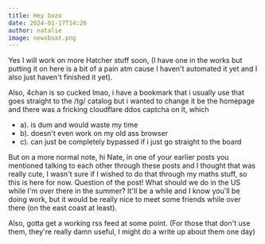 ```yaml
---
title: Hey bozo
date: 2024-01-17T14:26
author: natalie
image: newsboat.png
---
```


Yes I will work on more Hatcher stuff soon, (I have one in the works but putting it on here is a bit of a pain atm cause I haven't automated it yet and I also just haven't finished it yet).

Also, 4chan is so cucked lmao, i have a bookmark that i usually use that goes straight to the /tg/ catalog but i wanted to change it be the homepage and there was a fricking cloudflare ddos captcha on it, which

-   a). is dum and would waste my time
-   b). doesn't even work on my old ass browser
-   c). can just be completely bypassed if i just go straight to the board

But on a more normal note, hi Nate, in one of your earlier posts you mentioned talking to each other through these posts and I thought that was really cute, I wasn't sure if I wished to do that through my maths stuff, so this is here for now. Question of the post! What should we do in the US while I'm over there in the summer? It'll be a while and I know you'll be doing work, but it would be really nice to meet some friends while over there (on the east coast at least).

Also, gotta get a working rss feed at some point. (For those that don't use them, they're really damn useful, I might do a write up about them one day)
